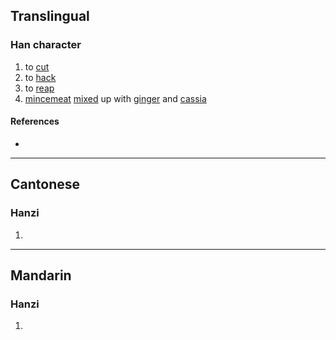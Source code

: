 {{character info/new}}
==Translingual==

===Han character===
{{Han char|rn=18|rad=刀|as=12|sn=14|four=|canj=LXLN|ids=⿰肅刂}}

# to [[cut]]
# to [[hack]]
# to [[reap]]
# [[mincemeat]] [[mix]]ed up with [[ginger]] and [[cassia]]

====References====
* {{Han ref|kx=0143.470|hdz=10360.040|uh=3505|ud=13573}}

----

==Cantonese==

===Hanzi===
{{yue-hanzi|jyut=[[siu3]]|y=siu3}}

# {{defn|lang=yue|sort=刀12}}

----

==Mandarin==

===Hanzi===
{{cmn-hanzi|pin=[[xiào]] ([[xiao4]])|wg=hsiao<sup>4</sup>}}

# {{defn|lang=cmn|sort=刀12}}